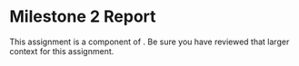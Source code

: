 
# Milestone 2 Report

<UnderDevelopment display={true} />

This assignment is a component of <SiteLink linkKey={SiteLinks.milestone_2_top}/>.
Be sure you have reviewed that larger context for this assignment.
